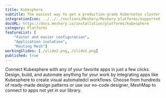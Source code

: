 ```yaml
---
title: Kubesphere
subtitle: The easiest way to get a production-grade Kubernetes cluster up and running
integrationIcon: ../../../sections/Meshery/Meshery-platforms/supported-icons/kubesphere.svg
docURL: https://docs.meshery.io/installation/platforms/kubesphere
category: Platforms
featureList: [
    "Faster and easier configuration",
    "Application isolation",
    "Routing Mesh"]
workingSlides: [./slide2.png,./slide2.png]
published: true
---
```


<p>
    Connect Kubesphere with any of your favorite apps in just a few
    clicks. Design, build, and automate anything for your work by
    integrating apps like Kubesphere to create visual automatedcl
    workflows. Choose from hundreds of ready-made design patterns or use
    our no-code designer, MeshMap to connect to apps not yet in our
    library.
</p>
